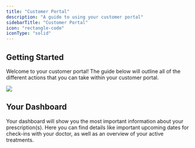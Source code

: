 ```yaml
---
title: "Customer Portal"
description: "A guide to using your customer portal"
sidebarTitle: "Customer Portal"
icon: "rectangle-code"
iconType: "solid"
---
```


## Getting Started

Welcome to your customer portal! The guide below will outline all of the different actions that you can take within your customer portal.

![](/images/MintlifyQuickstartHeroDark.png)

## Your Dashboard

Your dashboard will show you the most important information about your prescription(s). Here you can find details like important upcoming dates for check-ins with your doctor, as well as an overview of your active treatments.&#x20;